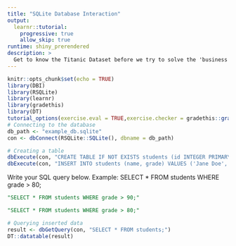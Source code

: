 ```yaml
---
title: "SQLite Database Interaction"
output: 
  learnr::tutorial:
    progressive: true
    allow_skip: true
runtime: shiny_prerendered
description: >
  Get to know the Titanic Dataset before we try to solve the 'business question'.
---
```


```r
knitr::opts_chunk$set(echo = TRUE)
library(DBI)
library(RSQLite)
library(learnr)
library(gradethis)
library(DT)
tutorial_options(exercise.eval = TRUE,exercise.checker = gradethis::grade_learnr())
# Connecting to the database
db_path <- "example_db.sqlite"
con <- dbConnect(RSQLite::SQLite(), dbname = db_path)

```

```r


# Creating a table
dbExecute(con, "CREATE TABLE IF NOT EXISTS students (id INTEGER PRIMARY KEY, name TEXT, grade INTEGER);")
dbExecute(con, "INSERT INTO students (name, grade) VALUES ('Jane Doe', 92), ('John Smith', 85), ('Emily Jones', 78);")

```
Write your SQL query below. Example: SELECT * FROM students WHERE grade > 80;
```sql

"SELECT * FROM students WHERE grade > 90;"

```

```sql
"SELECT * FROM students WHERE grade > 80;"
```


```r
# Querying inserted data
result <- dbGetQuery(con, "SELECT * FROM students;")
DT::datatable(result)
```

